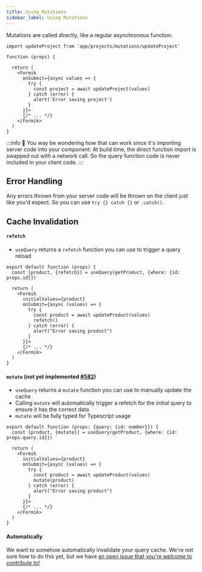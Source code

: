 ```yaml
---
title: Using Mutations
sidebar_label: Using Mutations
---
```


Mutations are called directly, like a regular asynchronous function.

```tsx
import updateProject from 'app/projects/mutations/updateProject'

function (props) {

  return (
    <Formik
      onSubmit={async values => {
        try {
          const project = await updateProject(values)
        } catch (error) {
          alert('Error saving project')
        }
      }}>
      {/* ... */}
    </Formik>
  )
}
```

:::info 🤔
You way be wondering how that can work since it's importing server code into your component: At build time, the direct function import is swapped out with a network call. So the query function code is never included in your client code.
:::

## Error Handling

Any errors thrown from your server code will be thrown on the client just like you'd expect. So you can use `try {} catch {}` or `.catch()`.

## Cache Invalidation

#### `refetch`

- `useQuery` returns a `refetch` function you can use to trigger a query reload

```tsx
export default function (props) {
  const [product, {refetch}] = useQuery(getProduct, {where: {id: props.id}})

  return (
    <Formik
      initialValues={product}
      onSubmit={async (values) => {
        try {
          const product = await updateProduct(values)
          refetch()
        } catch (error) {
          alert("Error saving product")
        }
      }}>
      {/* ... */}
    </Formik>
  )
}
```

#### `mutate` (not yet implemented [#582](https://github.com/blitz-js/blitz/issues/582))

- `useQuery` returns a `mutate` function you can use to manually update the cache
- Calling `mutate` will automatically trigger a refetch for the initial query to ensure it has the correct data
- `mutate` will be fully typed for Typescript usage

```tsx
export default function (props: {query: {id: number}}) {
  const [product, {mutate}] = useQuery(getProduct, {where: {id: props.query.id}})

  return (
    <Formik
      initialValues={product}
      onSubmit={async (values) => {
        try {
          const product = await updateProduct(values)
          mutate(product)
        } catch (error) {
          alert("Error saving product")
        }
      }}>
      {/* ... */}
    </Formik>
  )
}
```

#### Automatically

We want to somehow automatically invalidate your query cache. We're not sure how to do this yet, but we have [an open issue that you're welcome to contribute to!](https://github.com/blitz-js/blitz/issues/586)
